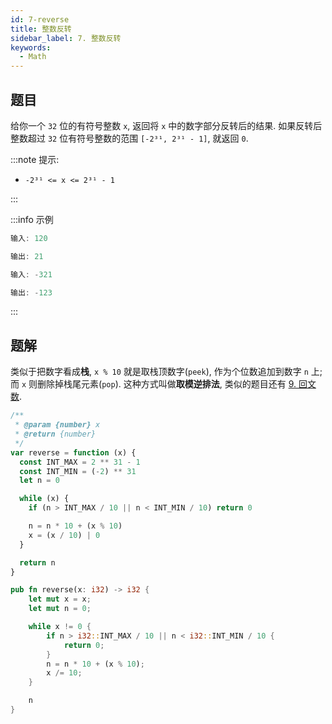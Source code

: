 ```yaml
---
id: 7-reverse
title: 整数反转
sidebar_label: 7. 整数反转
keywords:
  - Math
---
```


## 题目

给你一个 `32` 位的有符号整数 `x`, 返回将 `x` 中的数字部分反转后的结果. 如果反转后整数超过 `32` 位有符号整数的范围 `[-2³¹, 2³¹ - 1]`, 就返回 `0`.

:::note 提示:

- `-2³¹ <= x <= 2³¹ - 1`

:::

:::info 示例

```ts
输入: 120

输出: 21
```

```ts
输入: -321

输出: -123
```

:::

## 题解

类似于把数字看成**栈**, `x % 10` 就是取栈顶数字(`peek`), 作为个位数追加到数字 `n` 上; 而 `x` 则删除掉栈尾元素(`pop`). 这种方式叫做**取模逆排法**, 类似的题目还有 [9. 回文数](/leetcode/easy/9-is-palindrome).


<Tabs>
  <TabItem value="JavaScript" label="JavaScript" default>

```ts
/**
 * @param {number} x
 * @return {number}
 */
var reverse = function (x) {
  const INT_MAX = 2 ** 31 - 1
  const INT_MIN = (-2) ** 31
  let n = 0

  while (x) {
    if (n > INT_MAX / 10 || n < INT_MIN / 10) return 0

    n = n * 10 + (x % 10)
    x = (x / 10) | 0
  }

  return n
}
```

</TabItem>
<TabItem value="Rust" label="Rust">

```rust
pub fn reverse(x: i32) -> i32 {
    let mut x = x;
    let mut n = 0;

    while x != 0 {
        if n > i32::INT_MAX / 10 || n < i32::INT_MIN / 10 {
            return 0;
        }
        n = n * 10 + (x % 10);
        x /= 10;
    }

    n
}
```

</TabItem>
</Tabs>
